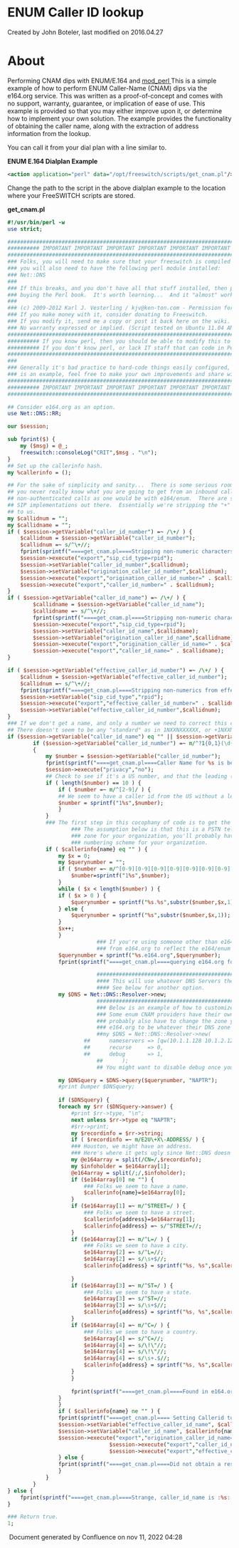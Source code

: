 
# ENUM Caller ID lookup 

 Created by  John Boteler, last modified on 2016.04.27

# About

Performing CNAM dips with ENUM/E.164 and [mod\_perl ](../Modules/mod_perl_1048930.mdx#about)This is a simple example of how to perform ENUM Caller-Name (CNAM) dips via the e164.org service. This was written as a proof-of-concept and comes with no support, warranty, guarantee, or implication of ease of use. This example is provided so that you may either improve upon it, or determine how to implement your own solution. The example provides the functionality of obtaining the caller name, along with the extraction of address information from the lookup.

You can call it from your dial plan with a line similar to.

**ENUM E.164 Dialplan Example**

```xml
<action application="perl" data="/opt/freeswitch/scripts/get_cnam.pl"/>
```

Change the path to the script in the above dialplan example to the location where your FreeSWITCH scripts are stored.

**get\_cnam.pl**

```perl
#!/usr/bin/perl -w
use strict;

#########################################################################################
########## IMPORTANT IMPORTANT IMPORTANT IMPORTANT IMPORTANT IMPORTANT IMPORTANT#########
#########################################################################################
### Folks, you will need to make sure that your freeswitch is compiled with mod_perl enabled.
### you will also need to have the following perl module installed:
### Net::DNS
###
### If this breaks, and you don't have all that stuff installed, then please consider
### buying the Perl book.  It's worth learning...  And it "almost" works right in Windows. ;-)
###
### (c) 2009-2012 Karl J. Vesterling / kjv@ken-ton.com - Permission for use with freeswitch is granted.
### If you make money with it, consider donating to Freeswitch.
### If you modify it, send me a copy or post it back here on the wiki. 
### No warranty expressed or implied. (Script tested on Ubuntu 11.04 AMD64 / FreeSwitch 1.06)
#########################################################################################
########## If you know perl, then you should be able to modify this to work with other e164 CNAM providers.
########## If you don't know perl, or lack IT staff that can code in Perl, call your HR department.
#########################################################################################
###
### Generally it's bad practice to hard-code things easily configured, however since this
### is an example, feel free to make your own improvements and share with the FS community
#########################################################################################
########## IMPORTANT IMPORTANT IMPORTANT IMPORTANT IMPORTANT IMPORTANT IMPORTANT###########
#########################################################################################

## Consider e164.org as an option.
use Net::DNS::RR;

our $session;

sub fprint($) {
	my ($msg) = @_;
	freeswitch::consoleLog("CRIT",$msg . "\n");
}
## Set up the callerinfo hash.
my %callerinfo = ();

## For the sake of simplicity and sanity...  There is some serious room for improvement here, but
## you never really know what you are going to get from an inbound call if you're accepting
## non-authenticated calls as one would be with e164/enum.  There are some really INTERESTING
## SIP implementations out there.  Essentially we're stripping the "+" from the callerid (num/name) provided
## to us.
my $callidnum = "";
my $callidname = "";
if ( $session->getVariable("caller_id_number") =~ /\+/ ) {
	$callidnum = $session->getVariable("caller_id_number");
	$callidnum =~ s/^\+//;
	fprint(sprintf("====get_cnam.pl====Stripping non-numeric characters from callerid %s is changed to %s\n",$session->getVariable("caller_id_number"),$callidnum));
	$session->execute("export","sip_cid_type=rpid");
	$session->setVariable("caller_id_number",$callidnum);
	$session->setVariable("origination_caller_id_number",$callidnum);
	$session->execute("export","origination_caller_id_number=" . $callidnum);
	$session->execute("export","caller_id_number=" . $callidnum);
}
if ( $session->getVariable("caller_id_name") =~ /\+/ ) {
        $callidname = $session->getVariable("caller_id_name");
        $callidname =~ s/^\+//;
        fprint(sprintf("====get_cnam.pl====Stripping non-numeric characters from callerid %s is changed to %s\n",$session->getVariable("caller_id_name"),$callidname));
        $session->execute("export","sip_cid_type=rpid");
        $session->setVariable("caller_id_name",$callidname);
        $session->setVariable("origination_caller_id_name",$callidname);
        $session->execute("export","origination_caller_id_name=" . $callidname);
        $session->execute("export","caller_id_name=" . $callidname);
}

if ( $session->getVariable("effective_caller_id_number") =~ /\+/ ) {
	$callidnum = $session->getVariable("effective_caller_id_number");
	$callidnum =~ s/^\+//;
	fprint(sprintf("====get_cnam.pl====Stripping non-numerics from effective_callerid %s is changed to %s\n",$session->getVariable("effective_caller_id_number"),$callidnum));
	$session->setVariable("sip_cid_type","rpid");
	$session->execute("export","effective_caller_id_number=" . $callidnum);
	$session->setVariable("effective_caller_id_number",$callidnum);
}
### If we don't get a name, and only a number we need to correct this crazy wild-west nonsense
## There doesn't seem to be any "standard" as in 1NXXNXXXXXX, or +1NXXNXXXXXX or NXXNXXXXXX so we look for all three conditions.
if ($session->getVariable("caller_id_name") eq "" || $session->getVariable("caller_id_name") =~ m/^\?1{0,1}(\d{10})$/ || $session->getVariable("caller_id_name") =~ m/^(\d{10})$/ || $callidname == $callidnum) {
		if ($session->getVariable("caller_id_number") =~ m/^?1{0,1}(\d{10})$/) #make sure we did still get a valid number to lookup, otherwise its pointless
		{
		    my $number = $session->getVariable("caller_id_number");
			fprint(sprintf("====get_cnam.pl====Caller Name for %s is being requested:\n",$number));
			$session->execute("privacy","no");
			## Check to see if it's a US number, and that the leading (1) is there.
			if ( length($number) == 10 ) {
			    if ( $number =~ m/^[2-9]/ ) {
				## We seem to have a caller id from the US without a leading 1 in front of it.
				$number = sprintf("1%s",$number);
			    }
			}
		    ### The first step in this cocophany of code is to get the number formatted corretly for querying.
                    ### The assumption below is that this is a PSTN telephone number.  If you have your own e164/enum
                    ### zone for your organization, you'll probably have to change a few things below to reflect the
                    ### numbering scheme for your organization.
		    if ( $callerinfo{name} eq "" ) {
			    my $x = 0;
			    my $querynumber = "";
			    if ( $number =~ m/^[0-9][0-9][0-9][0-9][0-9][0-9][0-9][0-9][0-9][0-9]$/)  {
				    $number=sprintf("1%s",$number);
				}
			    while ( $x < length($number) ) {
				if ( $x > 0 ) {
				    $querynumber = sprintf("%s.%s",substr($number,$x,1),$querynumber);
				} else {
				    $querynumber = sprintf("%s",substr($number,$x,1));
				}
				$x++;
			    }
                            ### If you're using someone other than e164.org, you will need to change what's below
                            ### from e164.org to reflect the e164/enum CNAM provider you are working with.
			    $querynumber = sprintf("%s.e164.org",$querynumber);
			    fprint(sprintf("====get_cnam.pl====querying e164.org for:%s\n",$querynumber));

                            ############################################################################
                            #### This will use whatever DNS Servers the host is configured for.
                            #### See below for another option.
			    my $DNS = Net::DNS::Resolver->new;
                            ############################################################################
                            ### Below is an example of how to customize which DNS Servers you query
                            ### Some enum CNAM providers have their own custom DNS servers.  You will
                            ### probably also have to change the zone you query below as well from
                            ### e164.org to be whatever their DNS zone happens to be.
                            ##my $DNS = Net::DNS::Resolver->new(
  	                    ##      nameservers => [qw(10.1.1.128 10.1.2.128)],
  	                    ##      recurse     => 0,
  	                    ##      debug       => 1,
                            ##      );
                            ## You might want to disable debug once you know it's working...

			    my $DNSquery = $DNS->query($querynumber, "NAPTR");
			    #print Dumper $DNSquery;
		    
			    if ($DNSquery) {
				foreach my $rr ($DNSquery->answer) {
				    #print $rr->type, "\n";
				    next unless $rr->type eq "NAPTR";
				    #$rr->print;
				    my $recordinfo = $rr->string;
				    if ( $recordinfo =~ m/E2U\+X\-ADDRESS/ ) {
					### Houston, we might have an address.
					### Here's where it gets ugly since Net::DNS doesn't have a ->naptr method that I know of.
					my @e164array = split(/CN=/,$recordinfo);
					my $infoholder = $e164array[1];
					@e164array = split(/;/,$infoholder);
					if ($e164array[0] ne "") {
					    ### Folks we seem to have a name.
					    $callerinfo{name}=$e164array[0];
					}
					if ($e164array[1] =~ m/^STREET=/ ) {
					    ### Folks we seem to have a street.
					    $callerinfo{address}=$e164array[1];
					    $callerinfo{address} =~ s/^STREET=//;
					}
					if ($e164array[2] =~ m/^L=/ ) {
					    ### Folks we seem to have a city.
					    $e164array[2] =~ s/^L=//;
					    $e164array[2] =~ s/\s+$//;
					    $callerinfo{address} = sprintf("%s, %s",$callerinfo{address}, $e164array[2]);
					    
					}
					if ($e164array[3] =~ m/^ST=/ ) {
					    ### Folks we seem to have a state.
					    $e164array[3] =~ s/^ST=//;
					    $e164array[3] =~ s/\s+$//;
					    $callerinfo{address} = sprintf("%s, %s",$callerinfo{address}, $e164array[3]);
					}
					if ($e164array[4] =~ m/^C=/ ) {
					    ### Folks we seem to have a country.
					    $e164array[4] =~ s/^C=//;
					    $e164array[4] =~ s/\!\"//;
					    $e164array[4] =~ s/\!\"//;
					    $e164array[4] =~ s/\s+.$//;
					    $callerinfo{address} = sprintf("%s, %s",$callerinfo{address}, $e164array[4]);
					}
				    }
				    
				    fprint(sprintf("====get_cnam.pl====Found in e164.org: Name: %s\nAddress: %s",$callerinfo{name},$callerinfo{address}));
				}
			    }
			    if ( $callerinfo{name} ne "" ) {
				fprint(sprintf("====get_cnam.pl==== Setting Callerid to Name: %s\nAddress: %s",$callerinfo{name},$callerinfo{address}));
				$session->setVariable("effective_caller_id_name", $callerinfo{name});
				$session->setVariable("caller_id_name", $callerinfo{name});
				$session->execute("export","origination_caller_id_name=" . $callerinfo{name});
                                $session->execute("export","caller_id_name=" . $callerinfo{name});
                                $session->execute("export","effective_callerid_name=" . $callerinfo{name});
			    } else {
				fprint(sprintf("====get_cnam.pl====Did not obtain a result for %s in e164.org",$number));
			    }
		    }
		}
} else {
	fprint(sprintf("====get_cnam.pl====Strange, caller_id_name is :%s: and caller_id_number is :%s:\n",$session->getVariable("caller_id_name"), $session->getVariable("caller_id_number")));
}

### Return true.
1;
```

 Document generated by Confluence on nov 11, 2022 04:28
